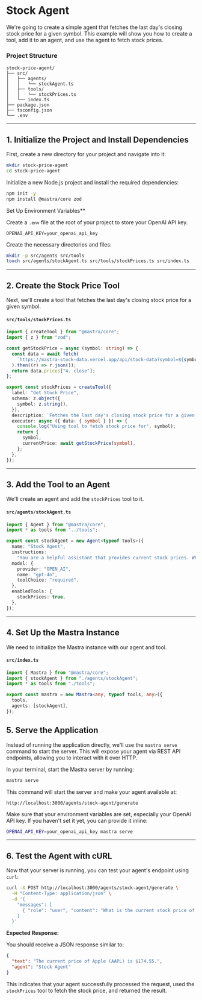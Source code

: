 # Stock Agent

We're going to create a simple agent that fetches the last day's closing stock price for a given symbol. This example will show you how to create a tool, add it to an agent, and use the agent to fetch stock prices.

### **Project Structure**

```
stock-price-agent/
├── src/
│   ├── agents/
│   │   └── stockAgent.ts
│   ├── tools/
│   │   └── stockPrices.ts
│   └── index.ts
├── package.json
├── tsconfig.json
└── .env
```

---

## **1. Initialize the Project and Install Dependencies**

First, create a new directory for your project and navigate into it:

```bash
mkdir stock-price-agent
cd stock-price-agent
```

Initialize a new Node.js project and install the required dependencies:

```bash
npm init -y
npm install @mastra/core zod
```

Set Up Environment Variables**

Create a `.env` file at the root of your project to store your OpenAI API key.

```env:.env
OPENAI_API_KEY=your_openai_api_key
```

Create the necessary directories and files:

```bash
mkdir -p src/agents src/tools
touch src/agents/stockAgent.ts src/tools/stockPrices.ts src/index.ts
```

---

## **2. Create the Stock Price Tool**

Next, we'll create a tool that fetches the last day's closing stock price for a given symbol.

#### `src/tools/stockPrices.ts`

```typescript:src/tools/stockPrices.ts
import { createTool } from "@mastra/core";
import { z } from "zod";

const getStockPrice = async (symbol: string) => {
  const data = await fetch(
    `https://mastra-stock-data.vercel.app/api/stock-data?symbol=${symbol}`,
  ).then((r) => r.json());
  return data.prices["4. close"];
};

export const stockPrices = createTool({
  label: "Get Stock Price",
  schema: z.object({
    symbol: z.string(),
  }),
  description: `Fetches the last day's closing stock price for a given symbol`,
  executor: async ({ data: { symbol } }) => {
    console.log("Using tool to fetch stock price for", symbol);
    return {
      symbol,
      currentPrice: await getStockPrice(symbol),
    };
  },
});
```

---

## **3. Add the Tool to an Agent**

We'll create an agent and add the `stockPrices` tool to it.

#### `src/agents/stockAgent.ts`

```typescript:src/agents/stockAgent.ts
import { Agent } from "@mastra/core";
import * as tools from "../tools";

export const stockAgent = new Agent<typeof tools>({
  name: "Stock Agent",
  instructions:
    "You are a helpful assistant that provides current stock prices. When asked about a stock, use the stock price tool to fetch the stock price.",
  model: {
    provider: "OPEN_AI",
    name: "gpt-4o",
    toolChoice: "required",
  },
  enabledTools: {
    stockPrices: true,
  },
});
```

---

## **4. Set Up the Mastra Instance**

We need to initialize the Mastra instance with our agent and tool.

#### `src/index.ts`

```typescript:src/index.ts
import { Mastra } from "@mastra/core";
import { stockAgent } from "./agents/stockAgent";
import * as tools from "./tools";

export const mastra = new Mastra<any, typeof tools, any>({
  tools,
  agents: [stockAgent],
});
```


## **5. Serve the Application**

Instead of running the application directly, we'll use the `mastra serve` command to start the server. This will expose your agent via REST API endpoints, allowing you to interact with it over HTTP.

In your terminal, start the Mastra server by running:

```bash
mastra serve
```

This command will start the server and make your agent available at:

```
http://localhost:3000/agents/stock-agent/generate
```

Make sure that your environment variables are set, especially your OpenAI API key. If you haven't set it yet, you can provide it inline:

```bash
OPENAI_API_KEY=your_openai_api_key mastra serve
```

---

## **6. Test the Agent with cURL**

Now that your server is running, you can test your agent's endpoint using `curl`:

```bash
curl -X POST http://localhost:3000/agents/stock-agent/generate \
  -H "Content-Type: application/json" \
  -d '{
    "messages": [
      { "role": "user", "content": "What is the current stock price of Apple (AAPL)?" }
    ]
  }'
```

**Expected Response:**

You should receive a JSON response similar to:

```json
{
  "text": "The current price of Apple (AAPL) is $174.55.",
  "agent": "Stock Agent"
}
```

This indicates that your agent successfully processed the request, used the `stockPrices` tool to fetch the stock price, and returned the result.